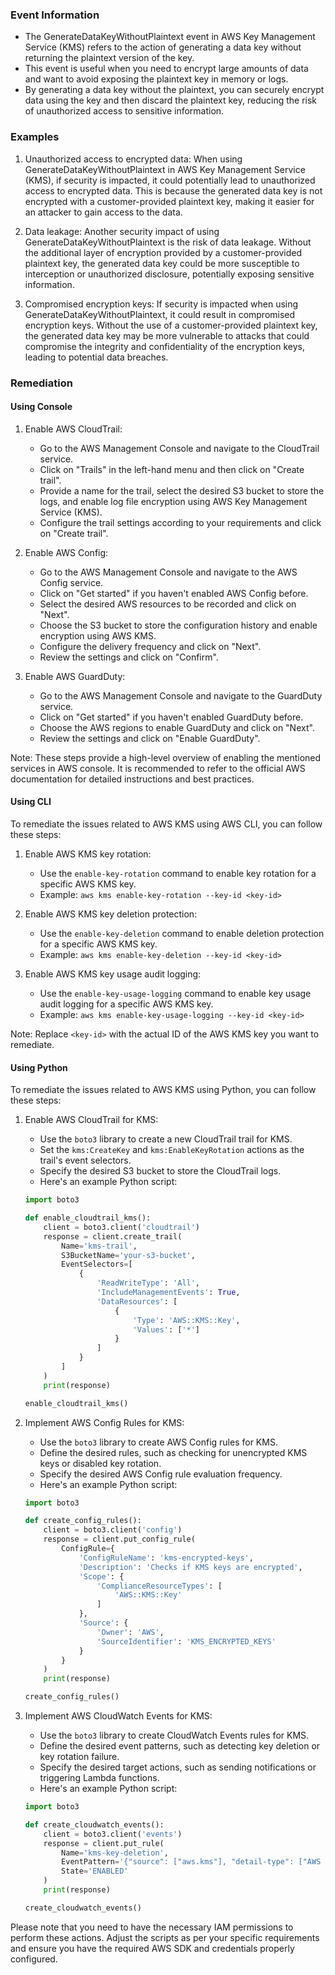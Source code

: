 
### Event Information

- The GenerateDataKeyWithoutPlaintext event in AWS Key Management Service (KMS) refers to the action of generating a data key without returning the plaintext version of the key.
- This event is useful when you need to encrypt large amounts of data and want to avoid exposing the plaintext key in memory or logs.
- By generating a data key without the plaintext, you can securely encrypt data using the key and then discard the plaintext key, reducing the risk of unauthorized access to sensitive information.


### Examples

1. Unauthorized access to encrypted data: When using GenerateDataKeyWithoutPlaintext in AWS Key Management Service (KMS), if security is impacted, it could potentially lead to unauthorized access to encrypted data. This is because the generated data key is not encrypted with a customer-provided plaintext key, making it easier for an attacker to gain access to the data.

2. Data leakage: Another security impact of using GenerateDataKeyWithoutPlaintext is the risk of data leakage. Without the additional layer of encryption provided by a customer-provided plaintext key, the generated data key could be more susceptible to interception or unauthorized disclosure, potentially exposing sensitive information.

3. Compromised encryption keys: If security is impacted when using GenerateDataKeyWithoutPlaintext, it could result in compromised encryption keys. Without the use of a customer-provided plaintext key, the generated data key may be more vulnerable to attacks that could compromise the integrity and confidentiality of the encryption keys, leading to potential data breaches.

### Remediation

#### Using Console

1. Enable AWS CloudTrail: 
   - Go to the AWS Management Console and navigate to the CloudTrail service.
   - Click on "Trails" in the left-hand menu and then click on "Create trail".
   - Provide a name for the trail, select the desired S3 bucket to store the logs, and enable log file encryption using AWS Key Management Service (KMS).
   - Configure the trail settings according to your requirements and click on "Create trail".

2. Enable AWS Config:
   - Go to the AWS Management Console and navigate to the AWS Config service.
   - Click on "Get started" if you haven't enabled AWS Config before.
   - Select the desired AWS resources to be recorded and click on "Next".
   - Choose the S3 bucket to store the configuration history and enable encryption using AWS KMS.
   - Configure the delivery frequency and click on "Next".
   - Review the settings and click on "Confirm".

3. Enable AWS GuardDuty:
   - Go to the AWS Management Console and navigate to the GuardDuty service.
   - Click on "Get started" if you haven't enabled GuardDuty before.
   - Choose the AWS regions to enable GuardDuty and click on "Next".
   - Review the settings and click on "Enable GuardDuty".

Note: These steps provide a high-level overview of enabling the mentioned services in AWS console. It is recommended to refer to the official AWS documentation for detailed instructions and best practices.

#### Using CLI

To remediate the issues related to AWS KMS using AWS CLI, you can follow these steps:

1. Enable AWS KMS key rotation:
   - Use the `enable-key-rotation` command to enable key rotation for a specific AWS KMS key.
   - Example: `aws kms enable-key-rotation --key-id <key-id>`

2. Enable AWS KMS key deletion protection:
   - Use the `enable-key-deletion` command to enable deletion protection for a specific AWS KMS key.
   - Example: `aws kms enable-key-deletion --key-id <key-id>`

3. Enable AWS KMS key usage audit logging:
   - Use the `enable-key-usage-logging` command to enable key usage audit logging for a specific AWS KMS key.
   - Example: `aws kms enable-key-usage-logging --key-id <key-id>`

Note: Replace `<key-id>` with the actual ID of the AWS KMS key you want to remediate.

#### Using Python

To remediate the issues related to AWS KMS using Python, you can follow these steps:

1. Enable AWS CloudTrail for KMS:
   - Use the `boto3` library to create a new CloudTrail trail for KMS.
   - Set the `kms:CreateKey` and `kms:EnableKeyRotation` actions as the trail's event selectors.
   - Specify the desired S3 bucket to store the CloudTrail logs.
   - Here's an example Python script:

   ```python
   import boto3

   def enable_cloudtrail_kms():
       client = boto3.client('cloudtrail')
       response = client.create_trail(
           Name='kms-trail',
           S3BucketName='your-s3-bucket',
           EventSelectors=[
               {
                   'ReadWriteType': 'All',
                   'IncludeManagementEvents': True,
                   'DataResources': [
                       {
                           'Type': 'AWS::KMS::Key',
                           'Values': ['*']
                       }
                   ]
               }
           ]
       )
       print(response)

   enable_cloudtrail_kms()
   ```

2. Implement AWS Config Rules for KMS:
   - Use the `boto3` library to create AWS Config rules for KMS.
   - Define the desired rules, such as checking for unencrypted KMS keys or disabled key rotation.
   - Specify the desired AWS Config rule evaluation frequency.
   - Here's an example Python script:

   ```python
   import boto3

   def create_config_rules():
       client = boto3.client('config')
       response = client.put_config_rule(
           ConfigRule={
               'ConfigRuleName': 'kms-encrypted-keys',
               'Description': 'Checks if KMS keys are encrypted',
               'Scope': {
                   'ComplianceResourceTypes': [
                       'AWS::KMS::Key'
                   ]
               },
               'Source': {
                   'Owner': 'AWS',
                   'SourceIdentifier': 'KMS_ENCRYPTED_KEYS'
               }
           }
       )
       print(response)

   create_config_rules()
   ```

3. Implement AWS CloudWatch Events for KMS:
   - Use the `boto3` library to create CloudWatch Events rules for KMS.
   - Define the desired event patterns, such as detecting key deletion or key rotation failure.
   - Specify the desired target actions, such as sending notifications or triggering Lambda functions.
   - Here's an example Python script:

   ```python
   import boto3

   def create_cloudwatch_events():
       client = boto3.client('events')
       response = client.put_rule(
           Name='kms-key-deletion',
           EventPattern='{"source": ["aws.kms"], "detail-type": ["AWS API Call via CloudTrail"], "detail": {"eventSource": ["kms.amazonaws.com"], "eventName": ["ScheduleKeyDeletion"]}}',
           State='ENABLED'
       )
       print(response)

   create_cloudwatch_events()
   ```

Please note that you need to have the necessary IAM permissions to perform these actions. Adjust the scripts as per your specific requirements and ensure you have the required AWS SDK and credentials properly configured.


